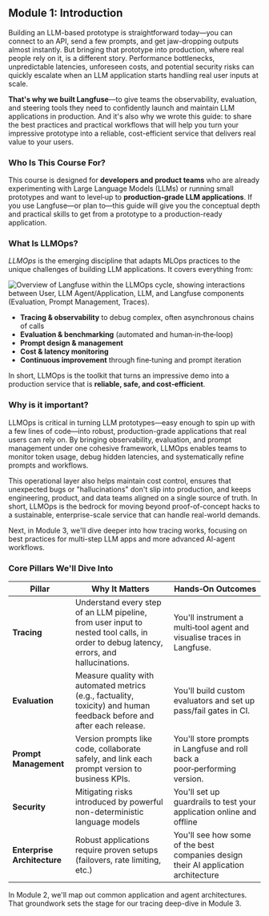 ## **Module 1:** Introduction

Building an LLM-based prototype is straightforward today—you can connect to an API, send a few prompts, and get jaw-dropping outputs almost instantly. But bringing that prototype into production, where real people rely on it, is a different story. Performance bottlenecks, unpredictable latencies, unforeseen costs, and potential security risks can quickly escalate when an LLM application starts handling real user inputs at scale. 

**That's why we built Langfuse**—to give teams the observability, evaluation, and steering tools they need to confidently launch and maintain LLM applications in production. And it's also why we wrote this guide: to share the best practices and practical workflows that will help you turn your impressive prototype into a reliable, cost-efficient service that delivers real value to your users.

### Who Is This Course For?

This course is designed for **developers and product teams** who are already experimenting with Large Language Models (LLMs) or running small prototypes and want to level‑up to **production‑grade LLM applications**. If you use Langfuse—or plan to—this guide will give you the conceptual depth and practical skills to get from a prototype to a production-ready application.

### What Is LLMOps?

*LLMOps* is the emerging discipline that adapts MLOps practices to the unique challenges of building LLM applications. It covers everything from:

![Overview of Langfuse within the LLMOps cycle, showing interactions between User, LLM Agent/Application, LLM, and Langfuse components (Evaluation, Prompt Management, Traces).](/images/academy/langfuse-llmops-cycle.png)

* **Tracing & observability** to debug complex, often asynchronous chains of calls  
* **Evaluation & benchmarking** (automated and human‑in‑the‑loop)  
* **Prompt design & management**  
* **Cost & latency monitoring**  
* **Continuous improvement** through fine‑tuning and prompt iteration

In short, LLMOps is the toolkit that turns an impressive demo into a production service that is **reliable, safe, and cost‑efficient**.

### Why is it important?

LLMOps is critical in turning LLM prototypes—easy enough to spin up with a few lines of code—into robust, production-grade applications that real users can rely on. By bringing observability, evaluation, and prompt management under one cohesive framework, LLMOps enables teams to monitor token usage, debug hidden latencies, and systematically refine prompts and workflows. 

This operational layer also helps maintain cost control, ensures that unexpected bugs or "hallucinations" don't slip into production, and keeps engineering, product, and data teams aligned on a single source of truth. In short, LLMOps is the bedrock for moving beyond proof-of-concept hacks to a sustainable, enterprise-scale service that can handle real-world demands.

Next, in Module&nbsp;3, we'll dive deeper into how tracing works, focusing on best practices for multi-step LLM apps and more advanced AI-agent workflows.

### Core Pillars We'll Dive Into

| Pillar | Why It Matters | Hands‑On Outcomes |
| ----- | ----- | ----- |
| **Tracing** | Understand every step of an LLM pipeline, from user input to nested tool calls, in order to debug latency, errors, and hallucinations. | You'll instrument a multi‑tool agent and visualise traces in Langfuse. |
| **Evaluation** | Measure quality with automated metrics (e.g., factuality, toxicity) and human feedback before and after each release. | You'll build custom evaluators and set up pass/fail gates in CI. |
| **Prompt Management** | Version prompts like code, collaborate safely, and link each prompt version to business KPIs. | You'll store prompts in Langfuse and roll back a poor‑performing version. |
| **Security** | Mitigating risks introduced by powerful non-deterministic language models | You'll set up guardrails to test your application online and offline |
| **Enterprise Architecture** | Robust applications require proven setups (failovers, rate limiting, etc.) | You'll see how some of the best companies design their AI application architecture |

In Module&nbsp;2, we'll map out common application and agent architectures. That groundwork sets the stage for our tracing deep-dive in Module&nbsp;3.